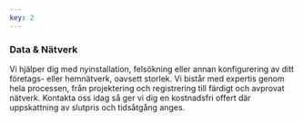 ```yaml
---
key: 2
---
```



<NetworkIcon />

### Data & Nätverk

Vi hjälper dig med nyinstallation, felsökning eller annan konfigurering av ditt företags- eller hemnätverk, oavsett storlek. Vi bistår med expertis genom hela processen, från projektering och registrering till färdigt och avprovat nätverk. Kontakta oss idag så ger vi dig en kostnadsfri offert där uppskattning av slutpris och tidsåtgång anges.